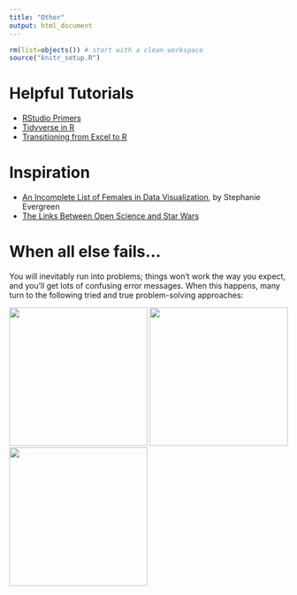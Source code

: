 ```yaml
---
title: "Other"
output: html_document
---
```


```r
rm(list=objects()) # start with a clean workspace
source("knitr_setup.R")
```

# Helpful Tutorials

- [RStudio Primers](https://rstudio.cloud/learn/primers)
- [Tidyverse in R](https://www.datacamp.com/community/tutorials/tidyverse-tutorial-r)
- [Transitioning from Excel to R](https://trendct.org/2015/06/12/r-for-beginners-how-to-transition-from-excel-to-r/)

# Inspiration

- [An Incomplete List of Females in Data Visualization](https://stephanieevergreen.com/females-in-dataviz/), by Stephanie Evergreen
- [The Links Between Open Science and Star Wars](https://medium.com/read-write-participate/open-science-and-star-wars-2577b8081e8f)

# When all else fails...

You will inevitably run into problems; things won't work the way you expect, and you'll get lots of confusing error messages. When this happens, many turn to the following tried and true problem-solving approaches:

![](images/oreilly_googling.jpg){ width=250 }
![](images/oreilly_trying_stuff.jpeg){ width=250 }
![](images/oreilly_changing_stuff.jpg){ width=250 }
